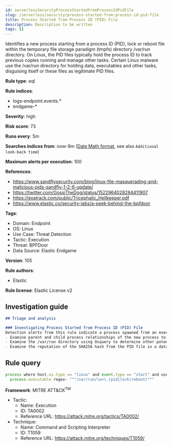 ```yaml
---
id: serverlessSecurityProcessStartedFromProcessIdPidFile
slug: /serverless/security/process-started-from-process-id-pid-file
title: Process Started from Process ID (PID) File
description: Description to be written
tags: []
---
```


<div id="process-started-from-process-id-pid-file"></div>

Identifies a new process starting from a process ID (PID), lock or reboot file within the temporary file storage paradigm (tmpfs) directory /var/run directory. On Linux, the PID files typically hold the process ID to track previous copies running and manage other tasks. Certain Linux malware use the /var/run directory for holding data, executables and other tasks, disguising itself or these files as legitimate PID files.

**Rule type**: eql

**Rule indices**: 

* logs-endpoint.events.*
* endgame-*

**Severity**: high

**Risk score**: 73

**Runs every**: 5m

**Searches indices from**: now-9m ([Date Math format](((ref))/common-options.html#date-math), see also <DocLink id="serverlessSecurityRulesUiCreate" section="set-the-rules-schedule">`Additional look-back time`</DocLink>)

**Maximum alerts per execution**: 100

**References**: 

* https://www.sandflysecurity.com/blog/linux-file-masquerading-and-malicious-pids-sandfly-1-2-6-update/
* https://twitter.com/GossiTheDog/status/1522964028284411907
* https://exatrack.com/public/Tricephalic_Hellkeeper.pdf
* https://www.elastic.co/security-labs/a-peek-behind-the-bpfdoor

**Tags**: 

* Domain: Endpoint
* OS: Linux
* Use Case: Threat Detection
* Tactic: Execution
* Threat: BPFDoor
* Data Source: Elastic Endgame

**Version**: 105

**Rule authors**: 

* Elastic

**Rule license**: Elastic License v2

## Investigation guide

```markdown
## Triage and analysis

### Investigating Process Started from Process ID (PID) File
Detection alerts from this rule indicate a process spawned from an executable masqueraded as a legitimate PID file which is very unusual and should not occur. Here are some possible avenues of investigation:
- Examine parent and child process relationships of the new process to determine if other processes are running.
- Examine the /var/run directory using Osquery to determine other potential PID files with unsually large file sizes, indicative of it being an executable: "SELECT f.size, f.uid, f.type, f.path from file f WHERE path like '/var/run/%%';"
- Examine the reputation of the SHA256 hash from the PID file in a database like VirusTotal to identify additional pivots and artifacts for investigation.
```

## Rule query

```js
process where host.os.type == "linux" and event.type == "start" and user.id == "0" and
  process.executable regex~ """/var/run/\w+\.(pid|lock|reboot)"""

```

**Framework**: MITRE ATT&CK<sup>TM</sup>

* Tactic:
    * Name: Execution
    * ID: TA0002
    * Reference URL: https://attack.mitre.org/tactics/TA0002/
* Technique:
    * Name: Command and Scripting Interpreter
    * ID: T1059
    * Reference URL: https://attack.mitre.org/techniques/T1059/


